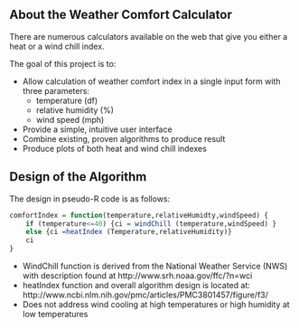 

## About the Weather Comfort Calculator

There are numerous calculators available on the web that give you either a heat or a wind chill index. 

The goal of this project is to:

 - Allow calculation of weather comfort index in a single input form with three parameters:
     - temperature (df)
     - relative humidity (%)
     - wind speed (mph)
 - Provide a simple, intuitive user interface
 - Combine existing, proven algorithms to produce result 
 - Produce plots of both heat and wind chill indexes


## Design of the Algorithm

The design in pseudo-R code is as follows:
```r
comfortIndex = function(temperature,relativeHumidty,windSpeed) {
    if (temperature<=40) {ci = windChill (temperature,windSpeed) }
    else {ci =heatIndex (Temperature,relativeHumidity)}
    ci
}    
```

- WindChill function is derived from the National Weather Service (NWS) with description found at http://www.srh.noaa.gov/ffc/?n=wci
- heatIndex function and overall algorithm design is located at: http://www.ncbi.nlm.nih.gov/pmc/articles/PMC3801457/figure/f3/
- Does not address wind cooling at high temperatures or high humidity at low temperatures
